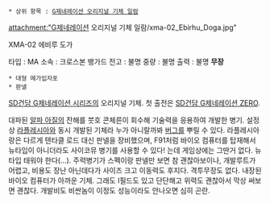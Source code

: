  * 상위 항목 : [[G제네레이션 오리지널 기체 일람]]

attachment:"G제네레이션 오리지널 기체 일람/xma-02_Ebirhu_Doga.jpg"

XMA-02 에비루 도가

타입 : MA
소속 : 크로스본 뱅가드
전고 : 불명
중량 : 불명
출력 : 불명
'''무장'''
 * 대형 메가입자포
 * 판넬

[[SD건담 G제네레이션 시리즈]]의 오리지널 기체. 첫 출전은 [[SD건담 G제네레이션 ZERO]].

대파된 [[알파 아질]]의 잔해를 붓호 콘체른이 회수해 기술력을 응용하여 개발한 병기.
설정 상 [[라플레시아]]와 동시 개발된 기체라 누가 아니랄까봐 [[버그(기동전사 건담 F91)|버그]]를 뿌릴 수 있다.
라플레시아랑은 다르게 텐타클 로드 대신 판넬을 장비했으며, F91처럼 바이오 컴퓨터를 탑재해서 뉴타입이 아니더라도 사이코뮤 병기를 사용할 수 있다! 는데 게임상에는 그딴거 없다. 뉴타입 태워야 한다(...).
주력병기가 스펙이랑 판넬만 보면 참 괜찮아보이나, 개발루트가 어렵고, 비용도 장난 아닌데다가 사이즈 크고 이동력도 후지다. 격투무장도 없다. 내장된 바이오 컴퓨터가 아까운 기체. 그래도 I필드도 있고 단단해고 위력도 괜찮아서 막상 써보면 괜찮다. 개발비도 비싼놈이 이정도 성능이라도 안나오면 심히 곤란.
